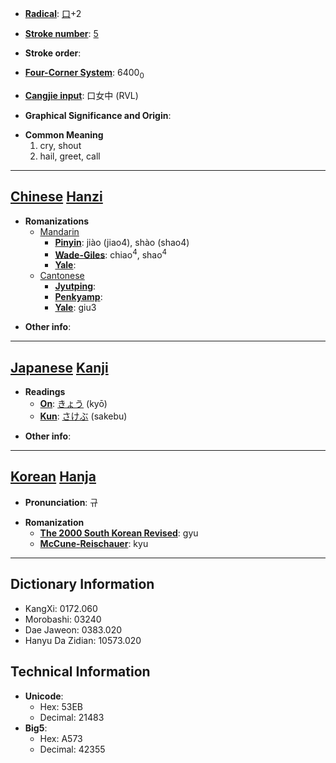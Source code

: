 * '''[[Wiktionary:Chinese radical index| Radical]]''': [[Wiktionary:Chinese radical index 口|口]]+2

* '''[[Wiktionary:Chinese total strokes index|Stroke number]]''': [[Wiktionary:Chinese total strokes index 5|5]]

* '''Stroke order''': 

* '''[[Wiktionary:Chinese four corner index|Four-Corner System]]''': 6400<sub>0</sub>

* '''[[Wiktionary:Chinese Cangjie index|Cangjie input]]''': 口女中 (RVL)

* '''Graphical Significance and Origin''': 

* '''Common Meaning'''
*#cry, shout
*# hail, greet, call


----

== [[Chinese]] [[Hanzi]] ==

* '''Romanizations'''
** [[Mandarin]]
*** '''[[Pinyin]]''': jiào (jiao4), shào (shao4)
*** '''[[Wade-Giles]]''': chiao<sup>4</sup>, shao<sup>4</sup>
*** '''[[Yale]]''': 
**[[Cantonese]]
***'''[[Jyutping]]''':
***'''[[Penkyamp]]''': 
***'''[[Yale]]''': giu3

* '''Other info''': 

----

== [[Japanese]] [[Kanji]] ==

* '''Readings'''
** '''[[On]]''': [[きょう]] (kyō)
** '''[[Kun]]''': [[さけぶ]] (sakebu)

* '''Other info''':  

----

== [[Korean]] [[Hanja]] ==

* '''Pronunciation''': 규

* '''Romanization'''
** '''[[The 2000 South Korean Revised Romanization|The 2000 South Korean Revised]]''': gyu
** '''[[McCune-Reischauer]]''': kyu

----

== Dictionary Information ==

* KangXi: 0172.060
* Morobashi: 03240
* Dae Jaweon: 0383.020
* Hanyu Da Zidian: 10573.020

== Technical Information ==

* '''Unicode''':
** Hex: 53EB
** Decimal: 21483
* '''Big5''':
** Hex: A573
** Decimal: 42355